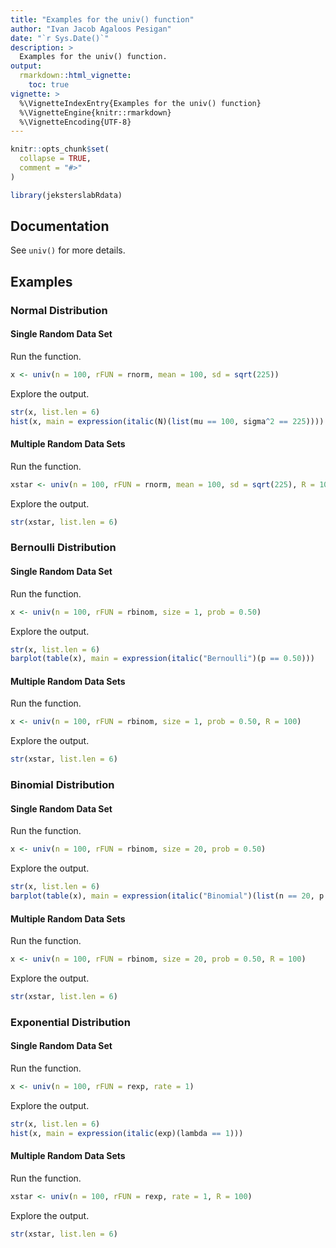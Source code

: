 ```yaml
---
title: "Examples for the univ() function"
author: "Ivan Jacob Agaloos Pesigan"
date: "`r Sys.Date()`"
description: >
  Examples for the univ() function.
output:
  rmarkdown::html_vignette:
    toc: true
vignette: >
  %\VignetteIndexEntry{Examples for the univ() function}
  %\VignetteEngine{knitr::rmarkdown}
  %\VignetteEncoding{UTF-8}
---
```


```r
knitr::opts_chunk$set(
  collapse = TRUE,
  comment = "#>"
)
```

```r
library(jeksterslabRdata)
```

## Documentation

See `univ()` for more details.

## Examples

### Normal Distribution

#### Single Random Data Set

Run the function.

```r
x <- univ(n = 100, rFUN = rnorm, mean = 100, sd = sqrt(225))
```

Explore the output.

```r
str(x, list.len = 6)
hist(x, main = expression(italic(N)(list(mu == 100, sigma^2 == 225))))
```

#### Multiple Random Data Sets

Run the function.

```r
xstar <- univ(n = 100, rFUN = rnorm, mean = 100, sd = sqrt(225), R = 100)
```

Explore the output.

```r
str(xstar, list.len = 6)
```

### Bernoulli Distribution

#### Single Random Data Set

Run the function.

```r
x <- univ(n = 100, rFUN = rbinom, size = 1, prob = 0.50)
```

Explore the output.

```r
str(x, list.len = 6)
barplot(table(x), main = expression(italic("Bernoulli")(p == 0.50)))
```

#### Multiple Random Data Sets

Run the function.

```r
x <- univ(n = 100, rFUN = rbinom, size = 1, prob = 0.50, R = 100)
```

Explore the output.

```r
str(xstar, list.len = 6)
```

### Binomial Distribution

#### Single Random Data Set

Run the function.

```r
x <- univ(n = 100, rFUN = rbinom, size = 20, prob = 0.50)
```

Explore the output.

```r
str(x, list.len = 6)
barplot(table(x), main = expression(italic("Binomial")(list(n == 20, p == 0.50))))
```

#### Multiple Random Data Sets

Run the function.

```r
x <- univ(n = 100, rFUN = rbinom, size = 20, prob = 0.50, R = 100)
```

Explore the output.

```r
str(xstar, list.len = 6)
```

### Exponential Distribution

#### Single Random Data Set

Run the function.

```r
x <- univ(n = 100, rFUN = rexp, rate = 1)
```

Explore the output.

```r
str(x, list.len = 6)
hist(x, main = expression(italic(exp)(lambda == 1)))
```

#### Multiple Random Data Sets

Run the function.

```r
xstar <- univ(n = 100, rFUN = rexp, rate = 1, R = 100)
```

Explore the output.

```r
str(xstar, list.len = 6)
```
